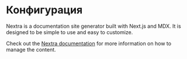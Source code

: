 # Конфигурация

Nextra is a documentation site generator built with Next.js and MDX. It is designed to be simple to use and easy to customize.

Check out the [Nextra documentation](https://nextra.site/docs) for more information on how to manage the content.